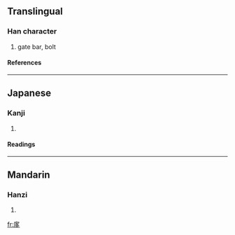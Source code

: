 ==Translingual==
===Han character===
{{Han char|rn=63|rad=戶|as=06|sn=10|four=|canj=戈尸弓戈弓 (ISNIN)}}
# gate bar, bolt
====References====
{{Han ref|kx=0416.120|dkj=11741|dj=0761.140|hdz=32263.030|uh=6245|ud=25157}}
----
==Japanese==
===Kanji===
{{ja-kanji|grade=|rs=戶06}}
# {{defn|Japanese}} 
====Readings====
{{ja-readings|on=[[い]] (i)|kun=}}
----
==Mandarin==
===Hanzi===
{{cmn-hanzi|pin=[[yí]] (yi2)|wg=i<sup>2</sup>}}
# {{defn|Mandarin}}

[[fr:扅]]